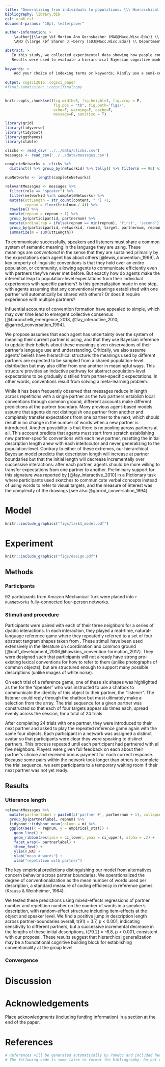 ```yaml
---
title: "Generalizing from individuals to populations: \\\ Hierarchical inference supports convention formation"
bibliography: library.bib
csl: apa6.csl
document-params: "10pt, letterpaper"

author-information: > 
    \author{{\large \bf Morton Ann Gernsbacher (MAG@Macc.Wisc.Edu)} \\ Department of Psychology, 1202 W. Johnson Street \\ Madison, WI 53706 USA
    \AND {\large \bf Sharon J.~Derry (SDJ@Macc.Wisc.Edu)} \\ Department of Educational Psychology, 1025 W. Johnson Street \\ Madison, WI 53706 USA}

abstract: >
   In this study, we collected experimental data showing how people conventionalize referring expressions in a series of interactive reference games with different partners in a small community. 
   Results were used to evaluate a hierarchical Bayesian cognitive model formalizing a theory of the generalization mechanisms underlying convention formation. 
    
keywords: >
    Add your choice of indexing terms or keywords; kindly use a semi-colon; between each term.
    
output: cogsci2016::cogsci_paper
#final-submission: \cogscifinalcopy
---
```


```r
knitr::opts_chunk$set(fig.width=3, fig.height=3, fig.crop = F, 
                      fig.pos = "tb", fig.path='figs/',
                      echo=F, warning=F, cache=F, 
                      message=F, sanitize = T)
```

```r
library(grid)
library(tidyverse)
library(tidyboot)
library(ggthemes)
library(xtable)

clicks <- read_csv('../../data/clicks.csv')
messages <- read_csv('../../data/messages.csv')

completeNetworks <- clicks %>% 
  distinct() %>% group_by(networkid) %>% tally() %>% filter(n == 96) %>% pull(networkid)

numNetworks <- length(completeNetworks)

relevantMessages <- messages %>% 
  filter(role == "speaker") %>%
  filter(networkid %in% completeNetworks) %>%
  mutate(uttLength = str_count(content, " ") +1,
         repnum = floor(trialnum / 4)) %>%
  rowwise() %>%
  mutate(repnum = repnum + 1) %>%
  group_by(participantid, partnernum) %>%
  mutate(ordinalrep = ifelse(repnum == min(repnum), 'first', 'second')) %>%
  group_by(participantid, networkid, roomid, target, partnernum, repnum, ordinalrep) %>%
  summarize(m = sum(uttLength)) 
```

To communicate successfully, speakers and listeners must share a common system of semantic meaning in the language they are using. 
These meanings are *conventional* in the sense that they are sustained primarily by the expectations each agent has about others [@lewis_convention:_1969]. 
A key property of linguistic conventions is that they hold over an entire population, or community, allowing agents to communicate efficiently even with partners they've never met before. 
But exactly how do agents make the inferential leap to population-level expectations from their individual experiences with specific partners? 
Is this generalization made in one step, with agents assuming that any conventional meanings established with one partner will automatically be shared with others? 
Or does it require experience with multiple partners? 

Influential accounts of convention formation have appealed to simple, which may over time lead to emergent collective consensus [@baronchelli_emergence_2018, @fay_interactive_2010, @garrod_conversation_1994]. 

We propose
assumes that each agent has uncertainty over the system of meaning their current partner is using, and that they use Bayesian inference to update their beliefs about these meanings given observations of their partner’s language use and understanding. Critically, we also assume agents’ beliefs have hierarchical structure: the meanings used by different partners are expected to be sampled from a shared population-level distribution but may also differ from one another in meaningful ways. This structure provides an inductive pathway for abstract population-level expectations to be gradually distilled from partner-specific expectations. In other words, conventions result from solving a meta-learning problem.

While it has been frequently observed that messages reduce in length across repetitions with a single partner as the two partners establish local conventions through common ground, different accounts make different predictions at the partner boundary. 
Many previous agent-based models assume that agents do not distinguish one partner from another and completely transfer expectations from one partner to the next, which should result in no change in the number of words when a new partner is introduced. 
Another possibility is that there is no pooling across partners at all. 
This account predicts that agents must start from scratch establishing new partner-specific conventions with each new partner, resetting the initial description length anew with each interlocutor and never generalizing to the population-level. 
Contrary to either of these extremes, our hierarchical Bayesian model predicts that description length will increase at partner boundaries but that the initial length will decrease incrementally over successive interactions: after each partner, agents should be more willing to transfer expectations from one partner to another. 
Preliminary support for this signature was reported by [@fay_interactive_2010] in a Pictionary task where participants used sketches to communicate verbal concepts instead of using words to refer to visual targets, and the measure of interest was the complexity of the drawings [see also @garrod_conversation_1994].


# Model

```r
knitr::include_graphics("figs/task1_model.pdf")
```



# Experiment

```r
knitr::include_graphics("figs/design.pdf")
```

## Methods

### Participants 

92 participants from Amazon Mechanical Turk were placed into `r numNetworks` fully-connected four-person networks. 

### Stimuli and procedure

<!-- One player (the speaker) provided descriptions target objects such that their partner (the listener) could choose it from an array of distractors.  -->
<!-- Each network was assigned four abstract tangram shapes taken from Clark & Wilkes-Gibbs (1986), and the trial sequence for a given partner was blocked so that each of the four objects appeared as the target four times.  -->
<!-- After completing all 16 trials with one partner, participants were introduced to a new partner and asked to play the same reference game again.  -->
<!-- This procedure was repeated until each participant had partnered with all three of their neighbors.  -->

Participants were paired with each of their three neighbors for a series of dyadic interactions. 
In each interaction, they played a real-time, natural-language reference game where they repeatedly referred to a set of four abstract tangram shapes taken from \citeA[Fig. \ref{fig:task1_display}]{clark_referring_1986}.
These stimuli have been used extensively in the literature on coordination and common ground [@duff_development_2006,@hawkins_convention-formation_2017].
They were designed such that participants will not already have strong pre-existing lexical conventions for how to refer to them (unlike photographs of common objects), but are structured enough to support many possible descriptions (unlike images of white noise).

On each trial of a reference game, one of these six shapes was highlighted as the \emph{target object} for the "speaker" who was instructed to use a chatbox to communicate the identity of this object to their partner, the "listener".
The listener could reply through the chatbox but must ultimately make a selection from the array. 
The trial sequence for a given partner was constructed so that each of four targets appear six times each, spread evenly across the session, for a total of 24 trials.

After completing 24 trials with one partner, they were introduced to their next partner and asked to play the repeated reference game again with the same four objects.
Each participant in a network was assigned a distinct avatar so that participants were clear they were speaking to distinct partners.
This process repeated until each participant had partnered with all five neighbors.
Players were given full feedback on each about their partner's choice and received bonus payment for each correct response. 
Because some pairs within the network took longer than others to complete the trial sequence, we sent participants to a temporary waiting room if their next partner was not yet ready. 


## Results

### Utterance length

```r
relevantMessages %>%
  mutate(partnerlabel = paste0(c('partner #', partnernum + 1), collapse = "")) %>%
  group_by(partnerlabel, repnum) %>% 
  tidyboot::tidyboot_mean(column = m) %>%
  ggplot(aes(x = repnum, y = empirical_stat)) +
    geom_line() +
    geom_ribbon(aes(ymin = ci_lower, ymax = ci_upper), alpha = .2) +
    facet_wrap(~ partnerlabel) +
    theme_few() +
    ylim(0,NA) +
    ylab("mean # words") +
    xlab("repetition with partner")
```

The key empirical predictions distinguishing our model from alternatives concern behavior across partner boundaries.
We operationalized the degree of conventionalization as the mean number of words used per description, a standard measure of coding efficiency in reference games (Krauss & Weinheimer, 1964). 


We tested these predictions using mixed-effects regressions of partner number and repetition number on the number of words in a speaker's description, with random-effect structure including item-effects at the object and speaker level. We find a positive jump in description length across partner-boundaries overall, t(91) = 3.7, p < 0.001, indicating sensitivity to different partners, but a successive incremental decrease in the lengths of these initial descriptions, t(79.2) = -6.8, p < 0.001, consistent with our proposal. These results suggest that hierarchical generalization may be a foundational cognitive building block for establishing conventionality at the group level.

### Convergence 

# Discussion


# Acknowledgements

Place acknowledgments (including funding information) in a section at
the end of the paper.

# References 

```r
# References will be generated automatically by Pandoc and included here.
# The following code is some latex to format the bibliography. Do not remove it.
```

\setlength{\parindent}{-0.1in} 
\setlength{\leftskip}{0.125in}
\noindent
